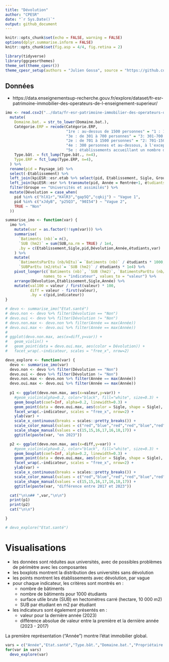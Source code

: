 ```yaml
---
title: "Dévolution"
author: "CPESR"
date: "`r Sys.Date()`"
output: github_document
---
```


```r
knitr::opts_chunk$set(echo = FALSE, warning = FALSE)
options(dplyr.summarise.inform = FALSE)
knitr::opts_chunk$set(fig.asp = 4/4, fig.retina = 2)

library(tidyverse)
library(ggcpesrthemes)
theme_set(theme_cpesr())
theme_cpesr_setup(authors = "Julien Gossa", source = "https://github.com/cpesr/RFC/")
```

## Données 

- https://data.enseignementsup-recherche.gouv.fr/explore/dataset/fr-esr-patrimoine-immobilier-des-operateurs-de-l-enseignement-superieur/

```r
imo <- read.csv2("../data/fr-esr-patrimoine-immobilier-des-operateurs-de-l-enseignement-superieur.csv", dec='.', na.strings = "") %>%
  mutate(
    Domaine.bat. = str_to_lower(Domaine.bat.),
    Catégorie.ERP = recode(Catégorie.ERP,
                           "1re : au-dessus de 1500 personnes" = "1 : 1500- personnes",
                           "3e : de 301 à 700 personnes" = "3: 301-700 personnes",
                           "2e : de 701 à 1500 personnes" = "2: 701-1500 personnes",
                           "4e : 300 personnes et au-dessous, à l'exception des établissements compris dans la 5e catégorie" = "4: -300 personnes (hors 5)",
                           "5e : établissements accueillant un nombre de personnes inférieur au seuil dépendant du type d'établissement" = "5 : inférieur au seuil"),
    Type.bât. = fct_lump(Type.bât., n=4),
    Type.ERP = fct_lump(Type.ERP, n=4),
  ) %>% 
  rename(pid = Paysage_id) %>%
  select(-Etablissement) %>%
  left_join(kpiESR::esr.etab %>% select(pid, Etablissement, Sigle, Groupe)) %>%
  left_join(kpiESR::esr %>% transmute(pid, Année = Rentrée+1, étudiants = kpi.ETU.P.effectif)) %>%
  filter(Groupe == "Universités et assimilés") %>%
  mutate(Dévolution = case_when(
    pid %in% c("hlX1r","K4lR3","gap5Q","cqkij") ~ "Vague 1",
    pid %in% c("xJdyB", "p25Q3", "90I54") ~ "Vague 2",
    TRUE ~ "Non"
  ))

summarise_imo <- function(var) {
  imo %>%
    mutate(var = as.factor(!!sym(var))) %>%
    summarise(
      `Batiments (nb)`= n(),
      `SUB (hm2)` = sum(SUB,na.rm = TRUE) / 1e4,
      .by = c(Etablissement,Sigle,pid,Dévolution,Année,étudiants,var)
    ) %>%
    mutate(
      `BatimentsParEtu (nb/kEtu)`= `Batiments (nb)` / étudiants * 1000,
      `SUBParEtu (m2/étu)`= `SUB (hm2)` / étudiants * 1e4) %>%
    pivot_longer(c(`Batiments (nb)`, `SUB (hm2)`, `BatimentsParEtu (nb/kEtu)`, `SUBParEtu (m2/étu)`), 
                 names_to = "indicateur", values_to = "valeur") %>%
    arrange(Dévolution,Etablissement,Sigle,Année) %>%
    mutate(val100 = valeur / first(valeur) * 100,
           diff = valeur - first(valeur),
           .by = c(pid,indicateur))
}

# devo <- summarise_imo("Etat.santé")
# devo.non <- devo %>% filter(Dévolution == "Non")
# devo.oui <- devo %>% filter(Dévolution != "Non")
# devo.non.max <- devo.non %>% filter(Année == max(Année))
# devo.oui.max <- devo.oui %>% filter(Année == max(Année))
# 
# ggplot(devo.non.max, aes(x=diff,y=var)) +
#   geom_violin() + 
#   geom_point(data = devo.oui.max, aes(color = Dévolution)) +
#   facet_wrap(.~indicateur, scales = "free_x", nrow=2) 

devo_explore <- function(var) {
  devo <- summarise_imo(var)
  devo.non <- devo %>% filter(Dévolution == "Non")
  devo.oui <- devo %>% filter(Dévolution != "Non")
  devo.non.max <- devo.non %>% filter(Année == max(Année))
  devo.oui.max <- devo.oui %>% filter(Année == max(Année))
  
  p1 <- ggplot(devo.non.max, aes(x=valeur,y=var)) +
    #geom_violin(alpha=0.2, color="black", fill="white", size=0.3) + 
    geom_boxplot(coef=Inf, alpha=0.2, linewidth=0.3) +
    geom_point(data = devo.oui.max, aes(color = Sigle, shape = Sigle), size=3) +
    facet_wrap(.~indicateur, scales = "free_x", nrow=2) +
    ylab(var) +
    scale_x_continuous(breaks = scales::pretty_breaks()) +
    scale_color_manual(values = c("red","blue","red","red","blue","red","blue")) +
    scale_shape_manual(values = c(15,15,16,17,16,18,17)) +
    ggtitle(paste(var, "en 2023"))

  p2 <- ggplot(devo.non.max, aes(x=diff,y=var)) +
    #geom_violin(alpha=0.2, color="black", fill="white", size=0.3) + 
    geom_boxplot(coef=Inf, alpha=0.2, linewidth=0.3) +
    geom_point(data = devo.oui.max, aes(color = Sigle, shape = Sigle), size=3) +
    facet_wrap(.~indicateur, scales = "free_x", nrow=2) +
    ylab(var) +
    scale_x_continuous(breaks = scales::pretty_breaks()) +
    scale_color_manual(values = c("red","blue","red","red","blue","red","blue")) +
    scale_shape_manual(values = c(15,15,16,17,16,18,17)) +
    ggtitle(paste(var, "différence entre 2017 et 2023")) 

  cat("\n\n## ",var,"\n\n")
  print(p1)
  print(p2)
  cat("\n\n")

}

# devo_explore("Etat.santé")

```

# Visualisations

- les données sont réduites aux universités, avec de possibles problèmes de périmètre avec les composantes
- les boxplots montrent la distribution des universités sans dévolution
- les points montrent les établissements avec dévolution, par vague
- pour chaque indicateur, les critères sont montrés en :
  - nombre de bâtiments
  - nombre de bâtiments pour 1000 étudiants
  - surface utile brute (SUB) en hectomètres carré (hectare, 10 000 m2)
  - SUB par étudiant en m2 par étudiant
- les indicateurs sont également présentés en :
  - valeur pour la dernière année (2023)
  - différence absolue de valeur entre la première et la dernière année (2023 - 2017)

La première représentation ("Année") montre l'état immobilier global.

```r
vars = c("Année","Etat.santé","Type.bât.","Domaine.bat.","Propriétaire.bat.","Réglementation.générale","Catégorie.ERP","Type.ERP","Class..Monument.histo.","Etat.access.","Access..AdAP","Access..dérog.","Energie.class.","GES","Audit.energie","Bilan.carbone")
for(var in vars)
  devo_explore(var)
```
